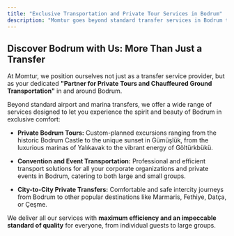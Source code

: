 ```yaml
---
title: "Exclusive Transportation and Private Tour Services in Bodrum"
description: "Momtur goes beyond standard transfer services in Bodrum to offer you exclusive chauffeured transportation and personalized tour experiences."
---
```


## Discover Bodrum with Us: More Than Just a Transfer

At Momtur, we position ourselves not just as a transfer service provider, but as your dedicated **"Partner for Private Tours and Chauffeured Ground Transportation"** in and around Bodrum.

Beyond standard airport and marina transfers, we offer a wide range of services designed to let you experience the spirit and beauty of Bodrum in exclusive comfort:

- **Private Bodrum Tours:** Custom-planned excursions ranging from the historic Bodrum Castle to the unique sunset in Gümüşlük, from the luxurious marinas of Yalıkavak to the vibrant energy of Göltürkbükü.

- **Convention and Event Transportation:** Professional and efficient transport solutions for all your corporate organizations and private events in Bodrum, catering to both large and small groups.

- **City-to-City Private Transfers:** Comfortable and safe intercity journeys from Bodrum to other popular destinations like Marmaris, Fethiye, Datça, or Çeşme.

We deliver all our services with **maximum efficiency and an impeccable standard of quality** for everyone, from individual guests to large groups.
